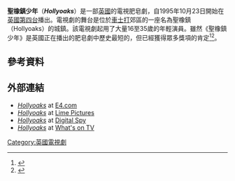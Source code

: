 '''聖橡鎮少年'''（'''''Hollyoaks'''''）是一部[[英國|英國]]的電視肥皂劇，自1995年10月23日開始在[[第四台_(英國)|英國第四台]]播出。電視劇的舞台是位於[[車士打|車士打]]郊區的一座名為聖橡鎮（Hollyoaks）的城鎮。該電視劇起用了大量16至35歲的年輕演員。雖然《聖橡鎮少年》是英國正在播出的肥皂劇中歷史最短的，但已經獲得眾多獎項的肯定<ref>{{cite web|title= Exclusive: 'Hollyoaks' producer Emma Smithwick leaving soap|url=http://www..co.uk/soaps/s13/hollyoaks/news/a409139/hollyoaks-producer-emma-smithwick-leaving-soap.html|accessdate=2012-09-30}}</ref><ref>{{cite news|url=http://www.guardian.co.uk/media/2002/nov/05/broadcasting.channel4|title=Redmond threatens Hollyoaks defection|work=The Guardian, Guardian Media Group plc |location=UK |author=Gibson, Owen|date=2002-11-05|accessdate=2009-11-24}}</ref>。

== 參考資料 ==
{{Reflist}}
== 外部連結 ==
{{Commonscat|Hollyoaks|聖橡鎮少年}}
{{Portal|Cheshire}}
* [http://www.e4.com/hollyoaks/index.html ''Hollyoaks''] at [[E4_(TV_channel)|E4.com]]
* [https://web.archive.org/web/20120807000257/http://limepictures.com/hollyoaks ''Hollyoaks''] at [[Lime_Pictures|Lime Pictures]]
* [http://www.digitalspy.co.uk/soaps/hollyoaks/ ''Hollyoaks''] {{Wayback|url=http://www.digitalspy.co.uk/soaps/hollyoaks/ |date=20110426221912 }} at [[Digital_Spy|Digital Spy]]
* [http://www.whatsontv.co.uk/soaps/hollyoaks ''Hollyoaks''] at [[What's_on_TV|What's on TV]]
[[Category:英國電視劇|Category:英國電視劇]]